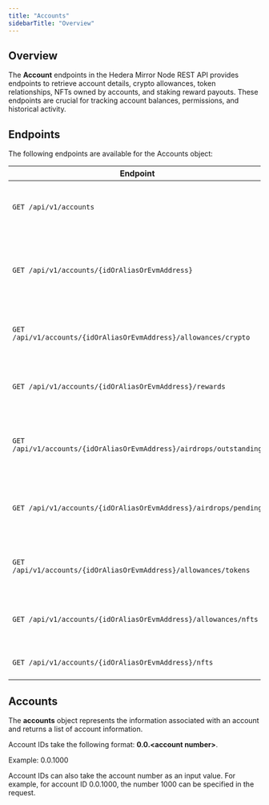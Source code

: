 ---
title: "Accounts"
sidebarTitle: "Overview"
---


## Overview

The **Account** endpoints in the Hedera Mirror Node REST API provides endpoints to retrieve account details, crypto allowances, token relationships, NFTs owned by accounts, and staking reward payouts. These endpoints are crucial for tracking account balances, permissions, and historical activity.

## Endpoints

The following endpoints are available for the Accounts object:

| Endpoint                                                            | Description                                                         |
| ------------------------------------------------------------------- | ------------------------------------------------------------------- |
| `GET /api/v1/accounts`                                              | Retrieves a list of accounts on the network.                        |
| `GET /api/v1/accounts/{idOrAliasOrEvmAddress}`                      | Fetches details of a specific account by ID, alias, or EVM address. |
| `GET /api/v1/accounts/{idOrAliasOrEvmAddress}/allowances/crypto`    | Retrieves hbar allowances granted by an account.                    |
| `GET /api/v1/accounts/{idOrAliasOrEvmAddress}/rewards`              | Gets past staking reward payouts for an account.                    |
| `GET /api/v1/accounts/{idOrAliasOrEvmAddress}/airdrops/outstanding` | Fetches the outstanding token airdrops for a given account.         |
| `GET /api/v1/accounts/{idOrAliasOrEvmAddress}/airdrops/pending`     | Fetech the pending token airdrops for a given account.              |
| `GET /api/v1/accounts/{idOrAliasOrEvmAddress}/allowances/tokens`    | Retrieves token allowances granted by an account.                   |
| `GET /api/v1/accounts/{idOrAliasOrEvmAddress}/allowances/nfts`      | Retrieves nft allowances granted by an account.                     |
| `GET /api/v1/accounts/{idOrAliasOrEvmAddress}/nfts`                 | Fetches the nfts for an account.                                    |

## Accounts <a href="#accounts" id="accounts"></a>

The **accounts** object represents the information associated with an account and returns a list of account information.‌

Account IDs take the following format: **0.0.\<account number>**.‌

Example: 0.0.1000‌

Account IDs can also take the account number as an input value. For example, for account ID 0.0.1000, the number 1000 can be specified in the request.

